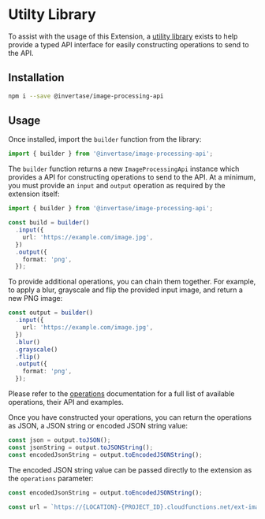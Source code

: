 # Utilty Library

To assist with the usage of this Extension, a [utility library](https://www.npmjs.com/package/@invertase/image-processing-api) exists
to help provide a typed API interface for easily constructing operations to send to the API.

## Installation

```bash
npm i --save @invertase/image-processing-api
```

## Usage

Once installed, import the `builder` function from the library:

```ts
import { builder } from '@invertase/image-processing-api';
```

The `builder` function returns a new `ImageProcessingApi` instance which provides a API for constructing operations to send to the API.
At a minimum, you must provide an `input` and `output` operation as required by the extension itself:

```ts
import { builder } from '@invertase/image-processing-api';

const build = builder()
  .input({
    url: 'https://example.com/image.jpg',
  })
  .output({
    format: 'png',
  });
```

To provide additional operations, you can chain them together. For example,
to apply a blur, grayscale and flip the provided input image, and return a new PNG image:

```ts
const output = builder()
  .input({
    url: 'https://example.com/image.jpg',
  })
  .blur()
  .grayscale()
  .flip()
  .output({
    format: 'png',
  });
```

Please refer to the [operations](/operations) documentation for a full list of available operations, their API and examples.

Once you have constructed your operations, you can return the operations as JSON, a JSON string or encoded JSON string value:

```ts
const json = output.toJSON();
const jsonString = output.toJSONString();
const encodedJsonString = output.toEncodedJSONString();
```

The encoded JSON string value can be passed directly to the extension as the `operations` parameter:

```ts
const encodedJsonString = output.toEncodedJSONString();

const url = `https://{LOCATION}-{PROJECT_ID}.cloudfunctions.net/ext-image-processing-api-handler/process?operations=${encodedJsonString}`;
```
